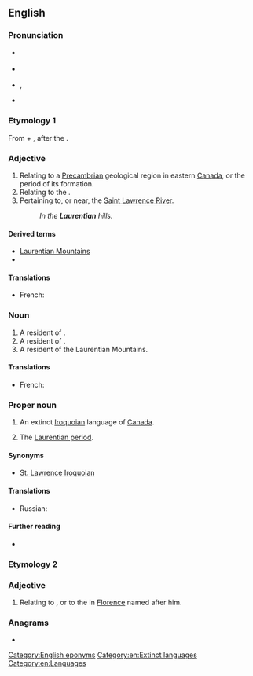 ==English==

===Pronunciation===
* {{a|Canada}} {{IPA|en|/ləˈɹenʃən/}}
* {{a|UK}} {{IPA|en|/lɒˈɹɛnʃən/|/lɒˈɹɛnʃi.ən/}}
* {{a|US}} {{enPR|lä-rĕnʹshən}}, {{IPA|en|/lɑˈɹɛnʃən/}}
* {{homophones|en|Lawrentian|Laurencian}}

===Etymology 1===
From {{etyl|la|en}} {{m|la|Laurentius||Laurence}} + {{m|en|-ian}}, after the {{w|Saint Lawrence River}}.

===Adjective===
{{en-adj|-}}

# Relating to a [[Precambrian]] geological region in eastern [[Canada]], or the period of its formation.
# Relating to the {{w|Laurentian Mountains}}.
# Pertaining to, or near, the [[Saint Lawrence River]].
#: ''In the '''Laurentian''' hills.''

====Derived terms====
* [[Laurentian Mountains]]
* {{w|Laurentian Shield}}

====Translations====
{{trans-top}}
* French: {{t+|fr|laurentien}}
{{trans-mid}}
{{trans-bottom}}

===Noun===
{{en-noun}}

# A resident of {{w|Saint Laurent}}.
# A resident of {{w|the Saint Lawrence Valley}}.
# A resident of the Laurentian Mountains.

====Translations====
{{trans-top}}
* French: {{t+|fr|Laurentien}}
{{trans-mid}}
{{trans-bottom}}

===Proper noun===
{{en-proper noun}}
{{wikipedia|Laurentian language}}

# An extinct [[Iroquoian]] language of [[Canada]].
# {{lb|en|geology}} The [[Laurentian period]].

====Synonyms====
* {{sense|language}} [[St. Lawrence Iroquoian]]

====Translations====
{{trans-top|Iroquoian language}}
* Russian: {{t|ru|лаврентийский|tr=}}
{{trans-mid}}
{{trans-bottom}}

{{trans-top|Laurentian period}}
{{trans-mid}}
{{trans-bottom}}

====Further reading====
* {{ethnologue|code=lre}}

===Etymology 2===
{{rfe|en}}

===Adjective===
{{en-adj|-}}

# Relating to {{w|Lorenzo de' Medici}}, or to the {{w|Laurentian Library}} in [[Florence]] named after him.

===Anagrams===
* {{anagrams|en|a=aaeilnnrtu|antineural}}

[[Category:English eponyms]]
[[Category:en:Extinct languages]]
[[Category:en:Languages]]